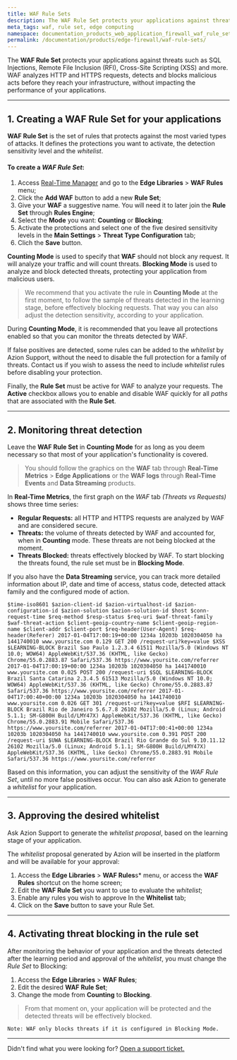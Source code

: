 ```yaml
---
title: WAF Rule Sets
description: The WAF Rule Set protects your applications against threats such as SQL Injections, Remote File Inclusion (RFI), Cross-Site Scripting (XSS) and more.
meta_tags: waf, rule set, edge computing
namespace: documentation_products_web_application_firewall_waf_rule_sets
permalink: /documentation/products/edge-firewall/waf-rule-sets/
---
```


The **WAF Rule Set** protects your applications against threats such as SQL Injections, Remote File Inclusion (RFI), Cross-Site Scripting (XSS) and more. WAF analyzes HTTP and HTTPS requests, detects and blocks malicious acts before they reach your infrastructure, without impacting the performance of your applications.

---

## 1. Creating a WAF Rule Set for your applications

**WAF Rule Set** is the set of rules that protects against the most varied types of attacks. It defines the protections you want to activate, the detection sensitivity level and the *whitelist*.

#### To create a *WAF Rule Set*:

1.  Access [Real-Time Manager](https://manager.azion.com/) and go to the **Edge Libraries** > **WAF Rules** menu;
2.  Click the **Add WAF** button to add a new **Rule Set**;
3.  Give your **WAF** a suggestive name. You will need it to later join the **Rule Set** through **Rules Engine**;
4.  Select the **Mode** you want: **Counting** or **Blocking**;
5.  Activate the protections and select one of the five desired sensitivity levels in the **Main Settings** > **Threat Type Configuration** tab;
6.  Clich the **Save** button.

**Counting Mode** is used to specify that **WAF** should not block any request. It will analyze your traffic and will count threats. **Blocking Mode** is used to analyze and block detected threats, protecting your application from malicious users.

> We recommend that you activate the rule in **Counting Mode** at the first moment, to follow the sample of threats detected in the learning stage, before effectively blocking requests. That way you can also adjust the detection sensitivity, according to your application.

During **Counting Mode**, it is recommended that you leave all protections enabled so that you can monitor the threats detected by WAF.

If false positives are detected, some rules can be added to the *whitelist* by Azion Support, without the need to disable the full protection for a family of threats. Contact us if you wish to assess the need to include *whitelist* rules before disabling your protection.

Finally, the **Rule Set** must be active for WAF to analyze your requests. The **Active** checkbox allows you to enable and disable WAF quickly for all *paths* that are associated with the **Rule Set**.

---

## 2. Monitoring threat detection

Leave the **WAF Rule Set** in **Counting Mode** for as long as you deem necessary so that most of your application's functionality is covered. 

> You should follow the graphics on the **WAF** tab through **Real-Time Metrics** > **Edge Applications** or the **WAF logs** through **Real-Time Events** and **Data Streaming** products. 

In **Real-Time Metrics**, the first graph on the *WAF* tab *(Threats vs Requests)* shows three time series:

*   **Regular Requests:** all HTTP and HTTPS requests are analyzed by WAF and are considered secure.
*   **Threats:** the volume of threats detected by WAF and accounted for, when in **Counting** mode. These threats are not being blocked at the moment.
*   **Threats Blocked:** threats effectively blocked by WAF. To start blocking the threats found, the rule set must be in **Blocking Mode**.

If you also have the **Data Streaming** service, you can track more detailed information about IP, date and time of access, status code, detected attack family and the configured mode of action.

~~~
$time-iso8601 $azion-client-id $azion-virtualhost-id $azion-configuration-id $azion-solution $azion-solution-id $host $conn-request-time $req-method $resp-status $req-uri $waf-threat-family $waf-threat-action $client-geoip-country-name $client-geoip-region-name $client-addr $client-port $req-header(User-Agent) $req-header(Referer) 2017-01-04T17:00:19+00:00 1234a 10203b 1020304050 ha 1441740010 www.yoursite.com 0.129 GET 200 /request-uri?key=value $XSS $LEARNING-BLOCK Brazil Sao Paulo 1.2.3.4 61511 Mozilla/5.0 (Windows NT 10.0; WOW64) AppleWebKit/537.36 (KHTML, like Gecko) Chrome/55.0.2883.87 Safari/537.36 https://www.yoursite.com/referrer 2017-01-04T17:00:19+00:00 1234a 10203b 1020304050 ha 1441740010 www.yoursite.com 0.025 POST 200 /request-uri $SQL $LEARNING-BLOCK Brazil Santa Catarina 2.3.4.5 61513 Mozilla/5.0 (Windows NT 10.0; WOW64) AppleWebKit/537.36 (KHTML, like Gecko) Chrome/55.0.2883.87 Safari/537.36 https://www.yoursite.com/referrer 2017-01-04T17:00:40+00:00 1234a 10203b 1020304050 ha 1441740010 www.yoursite.com 0.026 GET 301 /request-uri?key=value $RFI $LEARNING-BLOCK Brazil Rio de Janeiro 5.6.7.8 26102 Mozilla/5.0 (Linux; Android 5.1.1; SM-G800H Build/LMY47X) AppleWebKit/537.36 (KHTML, like Gecko) Chrome/55.0.2883.91 Mobile Safari/537.36 https://www.yoursite.com/referrer 2017-01-04T17:00:41+00:00 1234a 10203b 1020304050 ha 1441740010 www.yoursite.com 0.391 POST 200 /request-uri $UWA $LEARNING-BLOCK Brazil Rio Grande do Sul 9.10.11.12 26102 Mozilla/5.0 (Linux; Android 5.1.1; SM-G800H Build/LMY47X) AppleWebKit/537.36 (KHTML, like Gecko) Chrome/55.0.2883.91 Mobile Safari/537.36 https://www.yoursite.com/referrer
~~~

Based on this information, you can adjust the sensitivity of the *WAF Rule Set*, until no more false positives occur. You can also ask Azion to generate a *whitelist* for your application.

---

## 3. Approving the desired whitelist

Ask Azion Support to generate the *whitelist proposal*, based on the learning stage of your application.

The *whitelist* proposal generated by Azion will be inserted in the platform and will be available for your approval:

1.  Access the **Edge Libraries** > **WAF Rules**s* menu, or access the **WAF Rules** shortcut on the home screen;
2.  Edit the **WAF Rule Set** you want to use to evaluate the *whitelist*;
3.   Enable any rules you wish to approve In the **Whitelist** tab;
4.  Click on the  **Save** button to save your Rule Set.

---

## 4. Activating threat blocking in the rule set

After monitoring the behavior of your application and the threats detected after the learning period and approval of the *whitelist*, you must change the *Rule Set* to Blocking:

1.  Access the **Edge Libraries** > **WAF Rules**;
2.  Edit the desired **WAF Rule Set**;
3.  Change the mode from **Counting** to **Blocking**.

> From that moment on, your application will be protected and the detected threats will be effectively blocked.

~~~
Note: WAF only blocks threats if it is configured in Blocking Mode.
~~~

---

Didn't find what you were looking for? [Open a support ticket.](https://tickets.azion.com/)
